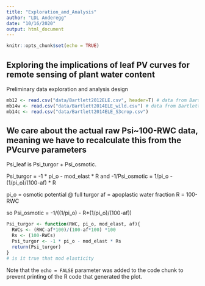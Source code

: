 ```yaml
---
title: "Exploration_and_Analysis"
author: "LDL Anderegg"
date: "10/16/2020"
output: html_document
---
```


```r
knitr::opts_chunk$set(echo = TRUE)
```

## Exploring the implications of leaf PV curves for remote sensing of plant water content
Preliminary data exploration and analysis design

```r
mb12 <- read.csv("data/Bartlett2012ELE.csv", header=T) # data from Bartlett 2012 ELE
mb14w <- read.csv("data/Bartlett2014ELE_wild.csv") # data from Bartlett 2014 ELE wild plants
mb14c <- read.csv("data/Bartlett2014ELE_S3crop.csv")
```

## We care about the actual raw Psi~100-RWC data, meaning we have to recalculate this from the PVcurve parameters
Psi_leaf is Psi_turgor + Psi_osmotic.

Psi_turgor = -1 * pi_o - mod_elast * R
and 
-1/Psi_osmotic = 1/pi_o - (1/pi_o)/(100-af) * R

pi_o = osmotic potential @ full turgor
af = apoplastic water fraction
R = 100-RWC

so
Psi_osmotic = -1/((1/pi_o) - R*(1/pi_o)/(100-af))



```r
Psi_turgor <- function(RWC, pi_o, mod_elast, af){
  RWCs <- (RWC-af*100)/(100-af*100) *100
  Rs <- (100-RWCs)
  Psi_turgor <- -1 * pi_o - mod_elast * Rs
  return(Psi_turgor)
} 
# is it true that mod elasticity 


```

Note that the `echo = FALSE` parameter was added to the code chunk to prevent printing of the R code that generated the plot.
